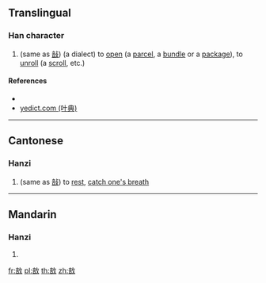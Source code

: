{{character info/new}}
==Translingual==

===Han character===
{{Han char|rn=66|rad=攴|as=08|sn=12|four=08640|canj=YROK|ids=⿰咅攵}}

# (same as [[㪗]]) (a dialect) to [[open]] (a [[parcel]], a [[bundle]] or a [[package]]), to [[unroll]] (a [[scroll]], etc.)

====References====
* {{Han ref|kx=0473.171|dj=0826.110|hdz=21465.070|uh=6568|ud=25960|bh=D977|bd=55671}}
* [http://yedict.com/htm/65/6568.htm yedict.com (叶典)]

----

==Cantonese==

===Hanzi===
{{yue-hanzi|jyut=[[tau2]]|y=tau2}}

# (same as [[㪗]]) to [[rest]], [[catch one's breath]]

----

==Mandarin==

===Hanzi===
{{cmn-hanzi|pin=[[tǒu]] ([[tou3]])|wg=t'ou<sup>3</sup>}}

# {{defn|lang=cmn|sort=攴08}}

[[fr:敨]]
[[pl:敨]]
[[th:敨]]
[[zh:敨]]